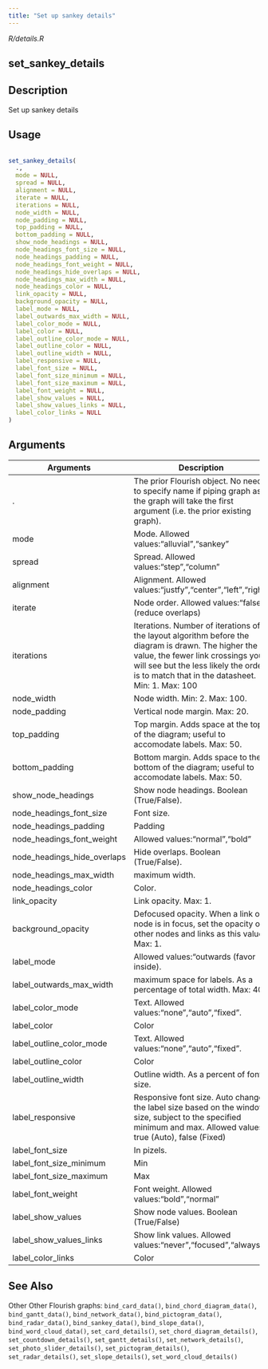 ```yaml
---
title: "Set up sankey details"
---
```


*R/details.R*

## set_sankey_details

## Description
 Set up sankey details 


## Usage
```r
 
set_sankey_details( 
  ., 
  mode = NULL, 
  spread = NULL, 
  alignment = NULL, 
  iterate = NULL, 
  iterations = NULL, 
  node_width = NULL, 
  node_padding = NULL, 
  top_padding = NULL, 
  bottom_padding = NULL, 
  show_node_headings = NULL, 
  node_headings_font_size = NULL, 
  node_headings_padding = NULL, 
  node_headings_font_weight = NULL, 
  node_headings_hide_overlaps = NULL, 
  node_headings_max_width = NULL, 
  node_headings_color = NULL, 
  link_opacity = NULL, 
  background_opacity = NULL, 
  label_mode = NULL, 
  label_outwards_max_width = NULL, 
  label_color_mode = NULL, 
  label_color = NULL, 
  label_outline_color_mode = NULL, 
  label_outline_color = NULL, 
  label_outline_width = NULL, 
  label_responsive = NULL, 
  label_font_size = NULL, 
  label_font_size_minimum = NULL, 
  label_font_size_maximum = NULL, 
  label_font_weight = NULL, 
  label_show_values = NULL, 
  label_show_values_links = NULL, 
  label_color_links = NULL 
) 
```

## Arguments
|Arguments|Description|
|---|---|
| . | The prior Flourish object. No need to specify name if piping graph as the graph will take the first argument (i.e. the prior existing graph). |
| mode | Mode. Allowed values:"alluvial","sankey" |
| spread | Spread. Allowed values:"step","column" |
| alignment | Alignment. Allowed values:"justfy","center","left","right" |
| iterate | Node order. Allowed values:"false (reduce overlaps) |
| iterations | Iterations. Number of iterations of the layout algorithm before the diagram is drawn. The higher the value, the fewer link crossings you will see but the less likely the order is to match that in the datasheet. Min: 1. Max: 100 |
| node_width | Node width. Min: 2. Max: 100. |
| node_padding | Vertical node margin. Max: 20. |
| top_padding | Top margin. Adds space at the top of the diagram; useful to accomodate labels. Max: 50. |
| bottom_padding | Bottom margin. Adds space to the bottom of the diagram; useful to accomodate labels. Max: 50. |
| show_node_headings | Show node headings. Boolean (True/False). |
| node_headings_font_size | Font size. |
| node_headings_padding | Padding |
| node_headings_font_weight | Allowed values:"normal","bold" |
| node_headings_hide_overlaps | Hide overlaps. Boolean (True/False). |
| node_headings_max_width | maximum width. |
| node_headings_color | Color. |
| link_opacity | Link opacity. Max: 1. |
| background_opacity | Defocused opacity. When a link or node is in focus, set the opacity of other nodes and links as this value. Max: 1. |
| label_mode | Allowed values:"outwards (favor inside). |
| label_outwards_max_width | maximum space for labels. As a percentage of total width. Max: 40 |
| label_color_mode | Text. Allowed values:"none","auto","fixed". |
| label_color | Color |
| label_outline_color_mode | Text. Allowed values:"none","auto","fixed". |
| label_outline_color | Color |
| label_outline_width | Outline width. As a percent of font size. |
| label_responsive | Responsive font size.  Auto changed the label size based on the window size, subject to the specified minimum and max. Allowed values: true (Auto), false (Fixed) |
| label_font_size | In pizels. |
| label_font_size_minimum | Min |
| label_font_size_maximum | Max |
| label_font_weight | Font weight. Allowed values:"bold","normal" |
| label_show_values | Show node values. Boolean (True/False) |
| label_show_values_links | Show link values. Allowed values:"never","focused","always" |
| label_color_links | Color |






## See Also
 Other Other Flourish graphs:  `bind_card_data()`, `bind_chord_diagram_data()`, `bind_gantt_data()`, `bind_network_data()`, `bind_pictogram_data()`, `bind_radar_data()`, `bind_sankey_data()`, `bind_slope_data()`, `bind_word_cloud_data()`, `set_card_details()`, `set_chord_diagram_details()`, `set_countdown_details()`, `set_gantt_details()`, `set_network_details()`, `set_photo_slider_details()`, `set_pictogram_details()`, `set_radar_details()`, `set_slope_details()`, `set_word_cloud_details()` 

